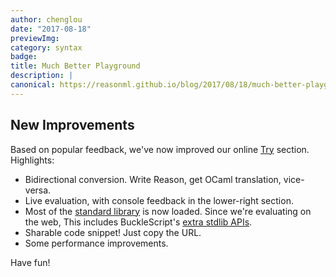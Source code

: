 ```yaml
---
author: chenglou
date: "2017-08-18" 
previewImg:
category: syntax
badge:
title: Much Better Playground
description: |
canonical: https://reasonml.github.io/blog/2017/08/18/much-better-playground
---
```


## New Improvements

Based on popular feedback, we've now improved our online [Try](//reasonml.github.io/try) section. Highlights:

- Bidirectional conversion. Write Reason, get OCaml translation, vice-versa.
- Live evaluation, with console feedback in the lower-right section.
- Most of the [standard library](/api/index.html) is now loaded. Since we're evaluating on the web, This includes BuckleScript's [extra stdlib APIs](https://bucklescript.github.io/bucklescript/api/).
- Sharable code snippet! Just copy the URL.
- Some performance improvements.

Have fun!
